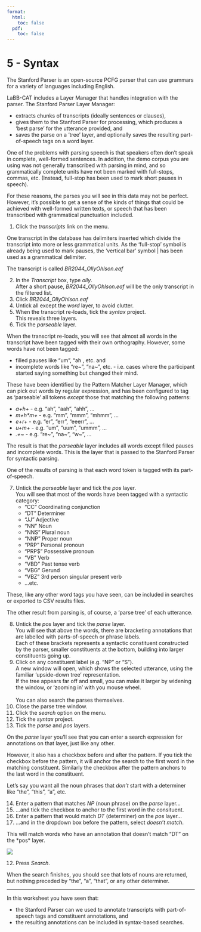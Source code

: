 ```yaml
---
format:
  html:
    toc: false
  pdf: 
    toc: false
---
```

# 5 - Syntax

The Stanford Parser is an open-source PCFG parser that can use grammars
for a variety of languages including English.

LaBB-CAT includes a Layer Manager that handles integration with the
parser. The Stanford Parser Layer Manager:

-   extracts chunks of transcripts (ideally sentences or clauses),
-   gives them to the Stanford Parser for processing, which produces a
    'best parse' for the utterance provided, and
-   saves the parse on a 'tree' layer, and optionally saves the
    resulting part-of-speech tags on a word layer.

One of the problems with parsing speech is that speakers often don't
speak in complete, well-formed sentences. In addition, the demo corpus
you are using was not generally transcribed with parsing in mind, and so
grammatically complete units have not been marked with full-stops,
commas, etc. (Instead, full-stop has been used to mark short pauses in
speech).

For these reasons, the parses you will see in this data may not be
perfect. However, it's possible to get a sense of the kinds of things
that could be achieved with well-formed written texts, or speech that
has been transcribed with grammatical punctuation included.

1.  Click the *transcripts* link on the menu.

One transcript in the database has delimiters inserted which divide
the transcript into more or less grammatical units. As the
'full-stop' symbol is already being used to mark pauses, the
'vertical bar' symbol \| has been used as a grammatical delimiter.

The transcript is called *BR2044\_OllyOhlson.eaf*

2.  In the *Transcript* box, type *olly*.\
    After a short pause, *BR2044\_OllyOhlson.eaf* will be the only
    transcript in the filtered list.
3.  Click *BR2044\_OllyOhlson.eaf*
4.  Untick all except the *word* layer, to avoid clutter.
5.  When the transcript re-loads, tick the *syntax* project.\
    This reveals three layers.
6.  Tick the *parseable* layer.

When the transcript re-loads, you will see that almost all words in the
transcript have been tagged with their own orthography. However, some
words have not been tagged:

-   filled pauses like "um", "ah , etc. and
-   incomplete words like "re~", "na\~", etc. - i.e. cases where the
    participant started saying something but changed their mind.

These have been identified by the Pattern Matcher Layer Manager, which
can pick out words by regular expression, and has been configured to tag
as 'parseable' all tokens *except* those that matching the following
patterns:

-   *a+h+* - e.g. "ah", "aah", "ahh", ...
-   *m+h\*m+* - e.g. "mm", "mmm", "mhmm", ...
-   *e+r+* - e.g. "er", "err", "eeerr", ...
-   *u+m+* - e.g. "um", "uum", "ummm", ...
-   *.+\~* - e.g. "re\~", "na\~", "w\~", \...

The result is that the *parseable* layer includes all words except
filled pauses and incomplete words. This is the layer that is passed to
the Stanford Parser for syntactic parsing.

One of the results of parsing is that each word token is tagged with its
part-of-speech.

7.  Untick the *parseable* layer and tick the *pos* layer.\
    You will see that most of the words have been tagged with a
    syntactic category:
    -   "CC" Coordinating conjunction
    -   "DT" Determiner
    -   "JJ" Adjective
    -   "NN" Noun
    -   "NNS" Plural noun
    -   "NNP" Proper noun
    -   "PRP" Personal pronoun
    -   "PRP\$" Possessive pronoun
    -   "VB" Verb
    -   "VBD" Past tense verb
    -   "VBG" Gerund
    -   "VBZ" 3rd person singular present verb
    -   ...etc.

These, like any other word tags you have seen, can be included
in searches or exported to CSV results files.

<!--
You may notice that, in addition to the filled pauses and
interrupted words, there are some other lines that have no
part-of-speech tags. These are utterances in te reo Māori; these
utterances have been manually marked as in a different
language - if you tick the *language* layer, you can see the
language annotation. The Stanford Parser Manager has been
configure to parse only English utterances, so the Te reo Māori
ones are skipped.
-->

The other result from parsing is, of course, a 'parse tree' of
each utterance.

8.  Untick the *pos* layer <!-- (and the *language* layer if it's ticked) -->
    and tick the *parse* layer.\
    You will see that above the words, there are bracketing annotations
    that are labelled with parts-of-speech or phrase labels.\
    Each of these brackets represents a syntactic constituent
    constructed by the parser, smaller constituents at the bottom,
    building into larger constituents going up.
3.  Click on any constituent label (e.g. "NP" or "S").\
    A new window will open, which shows the selected utterance, using
    the familiar 'upside-down tree' representation.\
    If the tree appears far off and small, you can make it larger by
    widening the window, or 'zooming in' with you mouse wheel.\
    \
    You can also search the parses themselves.
4.  Close the parse tree window.
5.  Click the *search* option on the menu.
6.  Tick the *syntax* project.
7.  Tick the *parse* and *pos* layers.

On the *parse* layer you'll see that you can enter a search
expression for annotations on that layer, just like any other.

However, it also has a checkbox before and after the pattern. If you
tick the checkbox before the pattern, it will anchor the search to
the first word in the matching constituent. Similarly the checkbox
after the pattern anchors to the last word in the constituent.

Let's say you want all the noun phrases that *don't* start with a
determiner like "the", "this", "a", etc.

14.  Enter a pattern that matches *NP* (noun phrase) on the *parse*
    layer...
9.  \...and tick the checkbox to anchor to the first word in the
    consituent.
10. Enter a pattern that would match *DT* (determiner) on the *pos*
    layer...
11. \...and in the dropdown box before the pattern, select *doesn't
    match*.

This will match words who have an annotation that doesn't match
"DT" on the \*pos\* layer.

![](NP-not-DET.png)

12. Press *Search*.

When the search finishes, you should see that lots of nouns are
returned, but nothing preceded by "the", "a", "that", or any other
determiner.

---

In this worksheet you have seen that:

-   the Stanford Parser can we used to annotate transcripts with
    part-of-speech tags and constituent annotations, and
-   the resulting annotations can be included in syntax-based searches.
